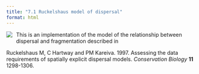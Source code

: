 ```yaml
---
title: "7.1 Ruckelshaus model of dispersal"
format: html
---
```


[![](7.1-dispersal-fragmentation.png)](7.1-dispersal-fragmentation.nlogo){style="float:left; margin-right:10px; margin-bottom:5px;"} This is an implementation of the model of the relationship between dispersal and fragmentation described in

Ruckelshaus M, C Hartway and PM Kareiva. 1997. Assessing the data requirements of spatially explicit dispersal models. _Conservation Biology_ **11** 1298-1306.